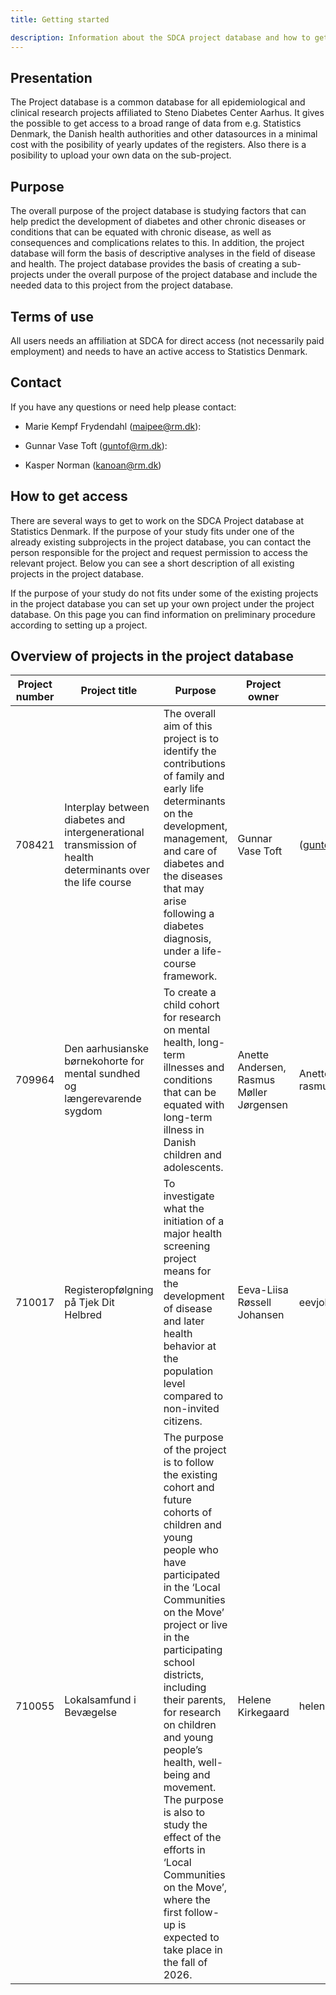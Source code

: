 ```yaml
---
title: Getting started

description: Information about the SDCA project database and how to get access to work with research projects here
---
```


## Presentation

The Project database is a common database for all epidemiological and
clinical research projects affiliated to Steno Diabetes Center Aarhus.
It gives the possible to get access to a broad range of data from e.g.
Statistics Denmark, the Danish health authorities and other datasources
in a minimal cost with the posibility of yearly updates of the
registers. Also there is a posibility to upload your own data on the
sub-project.

## Purpose

The overall purpose of the project database is studying factors that can
help predict the development of diabetes and other chronic diseases or
conditions that can be equated with chronic disease, as well as
consequences and complications relates to this. In addition, the project
database will form the basis of descriptive analyses in the field of
disease and health. The project database provides the basis of creating
a sub-projects under the overall purpose of the project database and
include the needed data to this project from the project database.

## Terms of use

All users needs an affiliation at SDCA for direct access (not
necessarily paid employment) and needs to have an active access to
Statistics Denmark.

## Contact

If you have any questions or need help please contact:

-   Marie Kempf Frydendahl
    ([maipee\@rm.dk](mailto:maipee@rm.dk){.email}):

-   Gunnar Vase Toft ([guntof\@rm.dk](mailto:guntof@rm.dk){.email}):

-   Kasper Norman ([kanoan\@rm.dk](mailto:kanoan@rm.dk){.email})

## How to get access

There are several ways to get to work on the SDCA Project database at Statistics Denmark.  If the purpose of your study fits under one of the already existing subprojects in the project database, you can contact the person responsible for the project and request permission to access the relevant project. Below you can see a short description of all existing projects in the project database. 

If the purpose of your study do not fits under some of the existing projects in the project database you can set up your own project under the project database. On this page you can find information on preliminary procedure according to setting up a project. 

## Overview of projects in the project database



| Project number | Project title | Purpose | Project owner | Contact | Enddate |
|------------|------------|------------------------|------------|------------| ------------|
| 708421 | Interplay between diabetes and intergenerational transmission of health determinants over the life course | The overall aim of this project is to identify the contributions of family and early life determinants on the development, management, and care of diabetes and the diseases that may arise following a diabetes diagnosis, under a life-course framework. | Gunnar Vase Toft | ([guntof\@rm.dk](mailto:guntof@rm.dk){.email}) | 31.12.2030 |
| 709964 | Den aarhusianske børnekohorte for mental sundhed og længerevarende sygdom | To create a child cohort for research on mental health, long-term illnesses and conditions that can be equated with long-term illness in Danish children and adolescents. | Anette Andersen, Rasmus Møller Jørgensen | Anette.Andersen\@rm.dk, rasmujer\@rm.dk | 31.12.2034 |
| 710017 | Registeropfølgning på Tjek Dit Helbred | To investigate what the initiation of a major health screening project means for the development of disease and later health behavior at the population level compared to non-invited citizens. | Eeva-Liisa Røssell Johansen | eevjoh\@rm.dk | 31.12.2030 |
| 710055 | Lokalsamfund i Bevægelse | The purpose of the project is to follow the existing cohort and future cohorts of children and young people who have participated in the 'Local Communities on the Move' project or live in the participating school districts, including their parents, for research on children and young people's health, well-being and movement. The purpose is also to study the effect of the efforts in 'Local Communities on the Move', where the first follow-up is expected to take place in the fall of 2026. | Helene Kirkegaard | helene.kirkegaard@rm.dk | 31.12.2034 |



